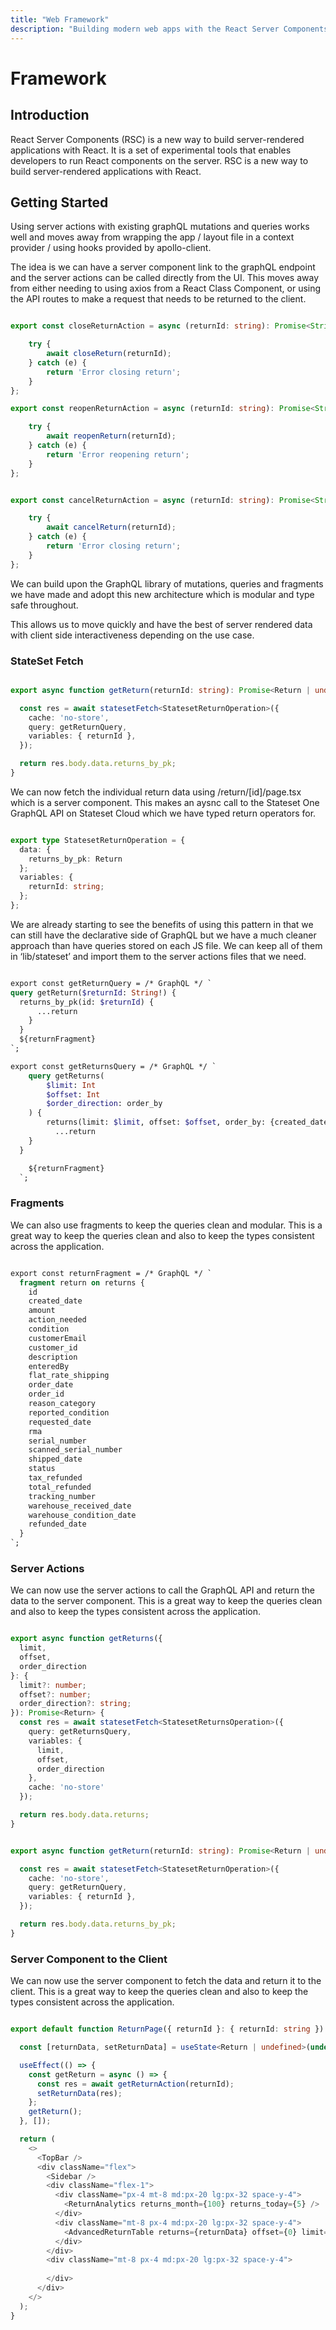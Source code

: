```yaml
---
title: "Web Framework"
description: "Building modern web apps with the React Server Components (RSC) framework"
---
```


# Framework

## Introduction

React Server Components (RSC) is a new way to build server-rendered applications with React. It is a set of experimental tools that enables developers to run React components on the server. RSC is a new way to build server-rendered applications with React. 

## Getting Started

Using server actions with existing graphQL mutations and queries works well and moves away from wrapping the app / layout file in a context provider / using hooks provided by apollo-client.

The idea is we can have a server component link to the graphQL endpoint and the server actions can be called directly from the UI. This moves away from either needing to using axios from a React Class Component, or using the API routes to make a request that needs to be returned to the client.

```typescript

export const closeReturnAction = async (returnId: string): Promise<String | undefined> => {

    try {
        await closeReturn(returnId);
    } catch (e) {
        return 'Error closing return';
    }
};

export const reopenReturnAction = async (returnId: string): Promise<String | undefined> => {

    try {
        await reopenReturn(returnId);
    } catch (e) {
        return 'Error reopening return';
    }
};


export const cancelReturnAction = async (returnId: string): Promise<String | undefined> => {

    try {
        await cancelReturn(returnId);
    } catch (e) {
        return 'Error closing return';
    }
};

```

We can build upon the GraphQL library of mutations, queries and fragments we have made and adopt this new architecture which is modular and type safe throughout.

This allows us to move quickly and have the best of server rendered data with client side interactiveness depending on the use case.

### StateSet Fetch

```typescript

export async function getReturn(returnId: string): Promise<Return | undefined> {

  const res = await statesetFetch<StatesetReturnOperation>({
    cache: 'no-store',
    query: getReturnQuery,
    variables: { returnId },
  });

  return res.body.data.returns_by_pk;
}

```

We can now fetch the individual return data using /return/[id]/page.tsx which is a server component. This makes an aysnc call to the Stateset One GraphQL API on Stateset Cloud which we have typed return operators for.


```typescript

export type StatesetReturnOperation = {
  data: {
    returns_by_pk: Return
  };
  variables: {
    returnId: string;
  };
};

```

We are already starting to see the benefits of using this pattern in that we can still have the declarative side of GraphQL but we have a much cleaner approach than have queries stored on each JS file. We can keep all of them in ‘lib/stateset’ and import them to the server actions files that we need.

```graphQL

export const getReturnQuery = /* GraphQL */ `
query getReturn($returnId: String!) {
  returns_by_pk(id: $returnId) {
      ...return
    }
  }
  ${returnFragment}
`;

export const getReturnsQuery = /* GraphQL */ `
    query getReturns(
        $limit: Int
        $offset: Int
        $order_direction: order_by
    ) {
        returns(limit: $limit, offset: $offset, order_by: {created_date: $order_direction}) {
          ...return
    }
  }

    ${returnFragment}
  `;

```

### Fragments

We can also use fragments to keep the queries clean and modular. This is a great way to keep the queries clean and also to keep the types consistent across the application.

```graphQL

export const returnFragment = /* GraphQL */ `
  fragment return on returns {
    id
    created_date
    amount
    action_needed
    condition
    customerEmail
    customer_id
    description
    enteredBy
    flat_rate_shipping
    order_date
    order_id
    reason_category
    reported_condition
    requested_date
    rma
    serial_number
    scanned_serial_number
    shipped_date
    status
    tax_refunded
    total_refunded
    tracking_number
    warehouse_received_date
    warehouse_condition_date
    refunded_date
  }
`;

```

### Server Actions

We can now use the server actions to call the GraphQL API and return the data to the server component. This is a great way to keep the queries clean and also to keep the types consistent across the application.

```typescript

export async function getReturns({
  limit,
  offset,
  order_direction
}: {
  limit?: number;
  offset?: number;
  order_direction?: string;
}): Promise<Return> {
  const res = await statesetFetch<StatesetReturnsOperation>({
    query: getReturnsQuery,
    variables: {
      limit,
      offset,
      order_direction
    },
    cache: 'no-store'
  });

  return res.body.data.returns;
}


export async function getReturn(returnId: string): Promise<Return | undefined> {

  const res = await statesetFetch<StatesetReturnOperation>({
    cache: 'no-store',
    query: getReturnQuery,
    variables: { returnId },
  });

  return res.body.data.returns_by_pk;
}

```

### Server Component to the Client

We can now use the server component to fetch the data and return it to the client. This is a great way to keep the queries clean and also to keep the types consistent across the application.

```typescript

export default function ReturnPage({ returnId }: { returnId: string }) {

  const [returnData, setReturnData] = useState<Return | undefined>(undefined);

  useEffect(() => {
    const getReturn = async () => {
      const res = await getReturnAction(returnId);
      setReturnData(res);
    };
    getReturn();
  }, []);

  return (
    <>
      <TopBar />
      <div className="flex">
        <Sidebar />
        <div className="flex-1">
          <div className="px-4 mt-8 md:px-20 lg:px-32 space-y-4">
            <ReturnAnalytics returns_month={100} returns_today={5} />
          </div>
          <div className="mt-8 px-4 md:px-20 lg:px-32 space-y-4">
            <AdvancedReturnTable returns={returnData} offset={0} limit={20} />
          </div>
        </div>
        <div className="mt-8 px-4 md:px-20 lg:px-32 space-y-4">
            
        </div>
      </div>
    </>
  );
}

```